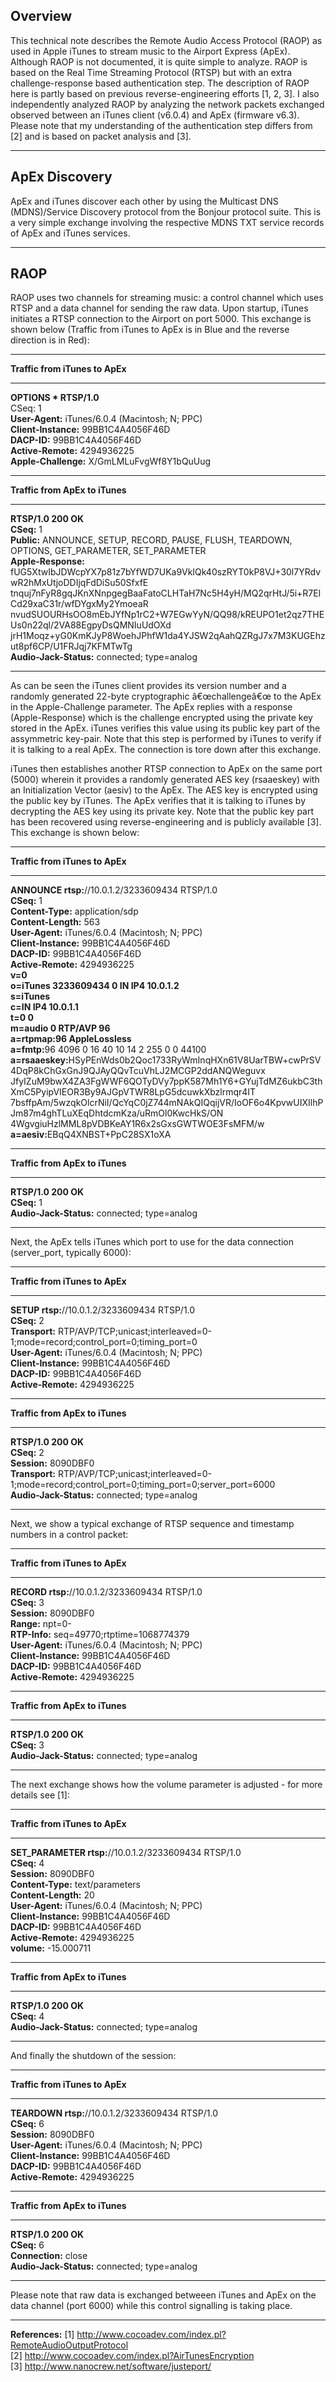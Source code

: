 == Overview ==

This technical note describes the Remote Audio Access Protocol (RAOP) as used in Apple  
iTunes to stream music to the Airport Express (ApEx). Although RAOP is not documented,  
it is quite simple to analyze. RAOP is based on the Real Time Streaming Protocol (RTSP) 
but with an extra challenge-response based authentication step. The description of RAOP  
here is partly based on previous reverse-engineering efforts [1, 2, 3]. I also independently 
analyzed RAOP by analyzing the network packets exchanged observed between an iTunes client 
(v6.0.4) and ApEx (firmware v6.3). Please note that my understanding of the authentication 
step differs from [2] and is based on packet analysis and [3].

----
== ApEx Discovery ==

ApEx and iTunes discover each other by using the Multicast DNS (MDNS)/Service Discovery protocol 
from the Bonjour protocol suite. This is a very simple exchange involving the respective MDNS 
TXT service records of ApEx and iTunes services.

----
== RAOP ==

RAOP uses two channels for streaming music: a control channel which uses RTSP and a data 
channel for sending the raw data. Upon startup, iTunes initiates a RTSP connection to the 
Airport on port 5000. This exchange is shown below (Traffic from iTunes to ApEx is in Blue 
and the reverse direction is in Red):


----
'''Traffic from iTunes to ApEx''' 
----

'''OPTIONS * RTSP/1.0'''<br>
CSeq: 1<br>
'''User-Agent:''' iTunes/6.0.4 (Macintosh; N; PPC)<br>
'''Client-Instance:''' 99BB1C4A4056F46D<br>
'''DACP-ID:''' 99BB1C4A4056F46D<br>
'''Active-Remote:''' 4294936225<br>
'''Apple-Challenge:''' X/GmLMLuFvgWf8Y1bQuUug


----
'''Traffic from ApEx to iTunes'''
----

'''RTSP/1.0 200 OK'''<br>
'''CSeq:''' 1<br>
'''Public:''' ANNOUNCE, SETUP, RECORD, PAUSE, FLUSH, TEARDOWN, OPTIONS, GET_PARAMETER, SET_PARAMETER<br>
'''Apple-Response:'''
fUG5XtwIbJDWcpYX7p81z7bYfWD7UKa9VkIQk40szRYT0kP8VJ+30l7YRdvwR2hMxUtjoDDIjqFdDiSu50SfxfE
tnquj7nFyR8gqJKnXNnpgegBaaFatoCLHTaH7Nc5H4yH/MQ2qrHtJ/5i+R7ElCd29xaC31r/wfDYgxMy2YmoeaR
nvudSUOURHsOO8mEbJYfNp1rC2+W7EGwYyN/QQ98/kREUPO1et2qz7THEUs0n22ql/2VA88EgpyDsQMNIuUdOXd
jrH1Moqz+yG0KmKJyP8WoehJPhfW1da4YJSW2qAahQZRgJ7x7M3KUGEhzut8pf6CP/U1FRJqj7KFMTwTg<br>
'''Audio-Jack-Status:''' connected; type=analog<br>

----

As can be seen the iTunes client provides its version number and a randomly generated 22-byte 
cryptographic â€œchallengeâ€œ to the ApEx in the Apple-Challenge parameter. The ApEx replies with a 
response (Apple-Response) which is the challenge encrypted using the private key stored in the ApEx.
iTunes verifies this value using its public key part of the assymmetric key-pair. Note that this 
step is performed by iTunes to verify if it is talking to a real ApEx. The connection is tore down 
after this exchange.

iTunes then establishes another RTSP connection to ApEx on the same port (5000) wherein it provides 
a randomly generated AES key (rsaaeskey) with an Initialization Vector (aesiv) to the ApEx. The AES 
key is encrypted using the public key by iTunes. The ApEx verifies that it is talking to iTunes by 
decrypting the AES key using its private key. Note that the public key part has been recovered using 
reverse-engineering and is publicly available [3]. This exchange is shown below:


----
'''Traffic from iTunes to ApEx'''
----

'''ANNOUNCE rtsp:'''//10.0.1.2/3233609434 RTSP/1.0<br>
'''CSeq:''' 1<br>
'''Content-Type:''' application/sdp<br>
'''Content-Length:''' 563<br>
'''User-Agent:''' iTunes/6.0.4 (Macintosh; N; PPC)<br>
'''Client-Instance:''' 99BB1C4A4056F46D<br>
'''DACP-ID:''' 99BB1C4A4056F46D<br>
'''Active-Remote:''' 4294936225<br>

'''v=0'''<br>
'''o=iTunes 3233609434 0 IN IP4 10.0.1.2'''<br>
'''s=iTunes'''<br>
'''c=IN IP4 10.0.1.1'''<br>
'''t=0 0'''<br>
'''m=audio 0 RTP/AVP 96'''<br>
'''a=rtpmap:96 AppleLossless'''<br>
'''a=fmtp:'''96 4096 0 16 40 10 14 2 255 0 0 44100<br>
'''a=rsaaeskey:'''HSyPEnWds0b2Qoc1733RyWmInqHXn61V8UarTBW+cwPrSV4DqP8kChGxGnJ9QJAyQQvTcuVhLJ2MCGP2ddANQWeguvx<br>
JfyIZuM9bwX4ZA3FgWWF6QOTyDVy7ppK587Mh1Y6+GYujTdMZ6ukbC3thXmC5PyipVIEOR3By9AJGpVTWR8LpG5dcuwkXbzlrmqr4IT<br>
7bsffpAm/5wzqkOlcrNiI/QcYqC0jZ744mNAkQIQqijVR/IoOF6o4KpvwUIXIlhPJm87m4ghTLuXEqDhtdcmKza/uRmOl0KwcHkS/ON<br>
4WgvgiuHzlMML8pVDBKeAY1R6x2sGxsGWTWOE3FsMFM/w<br>
'''a=aesiv:'''EBqQ4XNBST+PpC28SX1oXA<br>


----
'''Traffic from ApEx to iTunes'''
----

'''RTSP/1.0 200 OK'''<br>
'''CSeq:''' 1<br>
'''Audio-Jack-Status:''' connected; type=analog<br>

----


Next, the ApEx tells iTunes which port to use for the data connection (server_port, typically 6000):<br>


----
'''Traffic from iTunes to ApEx'''
----

'''SETUP rtsp:'''//10.0.1.2/3233609434 RTSP/1.0<br>
'''CSeq:''' 2<br>
'''Transport:''' RTP/AVP/TCP;unicast;interleaved=0-1;mode=record;control_port=0;timing_port=0<br>
'''User-Agent:''' iTunes/6.0.4 (Macintosh; N; PPC)<br>
'''Client-Instance:''' 99BB1C4A4056F46D<br>
'''DACP-ID:''' 99BB1C4A4056F46D<br>
'''Active-Remote:''' 4294936225<br>


----
'''Traffic from ApEx to iTunes'''
----

'''RTSP/1.0 200 OK'''<br>
'''CSeq:''' 2<br>
'''Session:''' 8090DBF0<br>
'''Transport:''' RTP/AVP/TCP;unicast;interleaved=0-1;mode=record;control_port=0;timing_port=0;server_port=6000<br>
'''Audio-Jack-Status:''' connected; type=analog<br>


----


Next, we show a typical exchange of RTSP sequence and timestamp numbers in a control packet:


----
'''Traffic from iTunes to ApEx'''
----

'''RECORD rtsp:'''//10.0.1.2/3233609434 RTSP/1.0<br>
'''CSeq:''' 3<br>
'''Session:''' 8090DBF0<br>
'''Range:''' npt=0-<br>
'''RTP-Info:''' seq=49770;rtptime=1068774379<br>
'''User-Agent:''' iTunes/6.0.4 (Macintosh; N; PPC)<br>
'''Client-Instance:''' 99BB1C4A4056F46D<br>
'''DACP-ID:''' 99BB1C4A4056F46D<br>
'''Active-Remote:''' 4294936225<br>


----
'''Traffic from ApEx to iTunes'''
----

'''RTSP/1.0 200 OK'''<br>
'''CSeq:''' 3<br>
'''Audio-Jack-Status:''' connected; type=analog<br>


----

The next exchange shows how the volume parameter is adjusted - for more details see [1]:


----
'''Traffic from iTunes to ApEx'''
----

'''SET_PARAMETER rtsp:'''//10.0.1.2/3233609434 RTSP/1.0<br>
'''CSeq:''' 4<br>
'''Session:''' 8090DBF0<br>
'''Content-Type:''' text/parameters<br>
'''Content-Length:''' 20<br>
'''User-Agent:''' iTunes/6.0.4 (Macintosh; N; PPC)<br>
'''Client-Instance:''' 99BB1C4A4056F46D<br>
'''DACP-ID:''' 99BB1C4A4056F46D<br>
'''Active-Remote:''' 4294936225<br>
'''volume:''' -15.000711<br>


----
'''Traffic from ApEx to iTunes'''
----

'''RTSP/1.0 200 OK'''<br>
'''CSeq:''' 4<br>
'''Audio-Jack-Status:''' connected; type=analog<br>


----

And finally the shutdown of the session:


----
'''Traffic from iTunes to ApEx'''
----

'''TEARDOWN rtsp:'''//10.0.1.2/3233609434 RTSP/1.0<br>
'''CSeq:''' 6<br>
'''Session:''' 8090DBF0<br>
'''User-Agent:''' iTunes/6.0.4 (Macintosh; N; PPC)<br>
'''Client-Instance:''' 99BB1C4A4056F46D<br>
'''DACP-ID:''' 99BB1C4A4056F46D<br>
'''Active-Remote:''' 4294936225<br>


----
'''Traffic from ApEx to iTunes'''
----

'''RTSP/1.0 200 OK'''<br>
'''CSeq:''' 6<br>
'''Connection:''' close<br>
'''Audio-Jack-Status:''' connected; type=analog<br>


----

Please note that raw data is exchanged betweeen iTunes and ApEx on the data channel (port 6000) 
while this control signalling is taking place. 

----


'''References:'''
[1] http://www.cocoadev.com/index.pl?RemoteAudioOutputProtocol <br>
[2] http://www.cocoadev.com/index.pl?AirTunesEncryption <br>
[3] http://www.nanocrew.net/software/justeport/ <br>